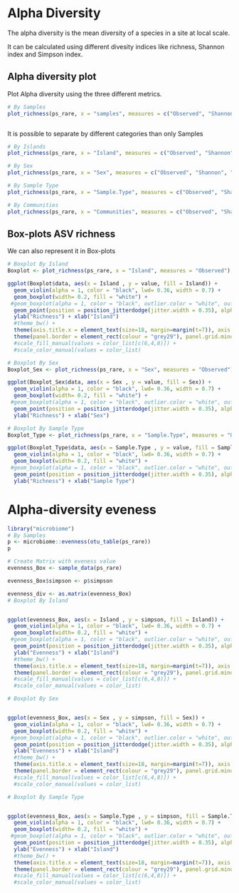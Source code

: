# Alpha Diversity

The alpha diversity is the mean diversity of a species in a site at local scale.

It can be calculated using different divesity indices like richness, Shannon index and Simpson index.

## Alpha diversity plot

Plot Alpha diversity using the three different metrics.

```r
# By Samples
plot_richness(ps_rare, x = "samples", measures = c("Observed", "Shannon", "Simpson"))
```

```r

```

It is possible to separate by different categories than only Samples

```r
# By Islands
plot_richness(ps_rare, x = "Island", measures = c("Observed", "Shannon", "Simpson", color = "Island"))
```
```r
# By Sex
plot_richness(ps_rare, x = "Sex", measures = c("Observed", "Shannon", "Simpson"), color = "Sex")
```

```r
# By Sample Type
plot_richness(ps_rare, x = "Sample.Type", measures = c("Observed", "Shannon", "Simpson"), color = "Sample.Type")
```

```r
# By Communities
plot_richness(ps_rare, x = "Communities", measures = c("Observed", "Shannon", "Simpson"), color = "Communities")
```


## Box-plots ASV richness

We can also represent it in Box-plots

```r
# Boxplot By Island
Boxplot <- plot_richness(ps_rare, x = "Island", measures = "Observed")

ggplot(Boxplot$data, aes(x = Island , y = value, fill = Island)) +
  geom_violin(alpha = 1, color = "black", lwd= 0.36, width = 0.7) +
  geom_boxplot(width= 0.2, fill = "white") +
 #geom_boxplot(alpha = 1, color = "black", outlier.color = "white", outlier.size = 0, lwd= 0.36, width = 0.7) +
  geom_point(position = position_jitterdodge(jitter.width = 0.35), alpha = 1, size = 1.25, color = "black", pch = 21) +
  ylab("Richness") + xlab("Island")
  #theme_bw() + 
  theme(axis.title.x = element_text(size=18, margin=margin(t=7)), axis.title.y = element_text(size=18, margin=margin(r=8)), axis.text.y = element_text(size=18, color = "black"), axis.text.x = element_text(size=18, color="black"), strip.text.x = element_blank()) + 
  theme(panel.border = element_rect(colour = "grey29"), panel.grid.minor = element_blank(), panel.grid.major = element_blank()) +
  #scale_fill_manual(values = color_list[c(6,4,8)]) + 
  #scale_color_manual(values = color_list)
```

```r
# Boxplot By Sex
Boxplot_Sex <- plot_richness(ps_rare, x = "Sex", measures = "Observed")

ggplot(Boxplot_Sex$data, aes(x = Sex , y = value, fill = Sex)) +
  geom_violin(alpha = 1, color = "black", lwd= 0.36, width = 0.7) +
  geom_boxplot(width= 0.2, fill = "white") +
 #geom_boxplot(alpha = 1, color = "black", outlier.color = "white", outlier.size = 0, lwd= 0.36, width = 0.7) +
  geom_point(position = position_jitterdodge(jitter.width = 0.35), alpha = 1, size = 1.25, color = "black", pch = 21) +
  ylab("Richness") + xlab("Sex") 
```

```r
# Boxplot By Sample Type
Boxplot_Type <- plot_richness(ps_rare, x = "Sample.Type", measures = "Observed")

ggplot(Boxplot_Type$data, aes(x = Sample.Type , y = value, fill = Sample.Type)) +
  geom_violin(alpha = 1, color = "black", lwd= 0.36, width = 0.7) +
  geom_boxplot(width= 0.2, fill = "white") +
 #geom_boxplot(alpha = 1, color = "black", outlier.color = "white", outlier.size = 0, lwd= 0.36, width = 0.7) +
  geom_point(position = position_jitterdodge(jitter.width = 0.35), alpha = 1, size = 1.25, color = "black", pch = 21) +
  ylab("Richness") + xlab("Sample Type") 
```

# Alpha-diversity eveness

```r
library("microbiome")
# By Samples
p <- microbiome::evenness(otu_table(ps_rare))
p

# Create Matrix with eveness value
evenness_Box <- sample_data(ps_rare)

evenness_Box$simpson <- p$simpson

evenness_div <- as.matrix(evenness_Box)
# Boxplot By Island


ggplot(evenness_Box, aes(x = Island , y = simpson, fill = Island)) +
  geom_violin(alpha = 1, color = "black", lwd= 0.36, width = 0.7) +
  geom_boxplot(width= 0.2, fill = "white") +
 #geom_boxplot(alpha = 1, color = "black", outlier.color = "white", outlier.size = 0, lwd= 0.36, width = 0.7) +
  geom_point(position = position_jitterdodge(jitter.width = 0.35), alpha = 1, size = 1.25, color = "black", pch = 21) +
  ylab("Evenness") + xlab("Island") 
  #theme_bw() + 
  theme(axis.title.x = element_text(size=18, margin=margin(t=7)), axis.title.y = element_text(size=18, margin=margin(r=8)), axis.text.y = element_text(size=18, color = "black"), axis.text.x = element_text(size=18, color="black"), strip.text.x = element_blank()) + 
  theme(panel.border = element_rect(colour = "grey29"), panel.grid.minor = element_blank(), panel.grid.major = element_blank()) +
  #scale_fill_manual(values = color_list[c(6,4,8)]) + 
  #scale_color_manual(values = color_list)
```

```r
# Boxplot By Sex


ggplot(evenness_Box, aes(x = Sex , y = simpson, fill = Sex)) +
  geom_violin(alpha = 1, color = "black", lwd= 0.36, width = 0.7) +
  geom_boxplot(width= 0.2, fill = "white") +
 #geom_boxplot(alpha = 1, color = "black", outlier.color = "white", outlier.size = 0, lwd= 0.36, width = 0.7) +
  geom_point(position = position_jitterdodge(jitter.width = 0.35), alpha = 1, size = 1.25, color = "black", pch = 21) +
  ylab("Evenness") + xlab("Island") 
  #theme_bw() + 
  theme(axis.title.x = element_text(size=18, margin=margin(t=7)), axis.title.y = element_text(size=18, margin=margin(r=8)), axis.text.y = element_text(size=18, color = "black"), axis.text.x = element_text(size=18, color="black"), strip.text.x = element_blank()) + 
  theme(panel.border = element_rect(colour = "grey29"), panel.grid.minor = element_blank(), panel.grid.major = element_blank()) +
  #scale_fill_manual(values = color_list[c(6,4,8)]) + 
  #scale_color_manual(values = color_list)
```

```r
# Boxplot By Sample Type


ggplot(evenness_Box, aes(x = Sample.Type , y = simpson, fill = Sample.Type)) +
  geom_violin(alpha = 1, color = "black", lwd= 0.36, width = 0.7) +
  geom_boxplot(width= 0.2, fill = "white") +
 #geom_boxplot(alpha = 1, color = "black", outlier.color = "white", outlier.size = 0, lwd= 0.36, width = 0.7) +
  geom_point(position = position_jitterdodge(jitter.width = 0.35), alpha = 1, size = 1.25, color = "black", pch = 21) +
  ylab("Evenness") + xlab("Island") 
  #theme_bw() + 
  theme(axis.title.x = element_text(size=18, margin=margin(t=7)), axis.title.y = element_text(size=18, margin=margin(r=8)), axis.text.y = element_text(size=18, color = "black"), axis.text.x = element_text(size=18, color="black"), strip.text.x = element_blank()) + 
  theme(panel.border = element_rect(colour = "grey29"), panel.grid.minor = element_blank(), panel.grid.major = element_blank()) +
  #scale_fill_manual(values = color_list[c(6,4,8)]) + 
  #scale_color_manual(values = color_list)
```